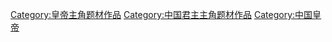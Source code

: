 [[Category:皇帝主角题材作品‎|Category:皇帝主角题材作品‎]]
[[Category:中国君主主角题材作品|Category:中国君主主角题材作品]]
[[Category:中国皇帝|Category:中国皇帝]]